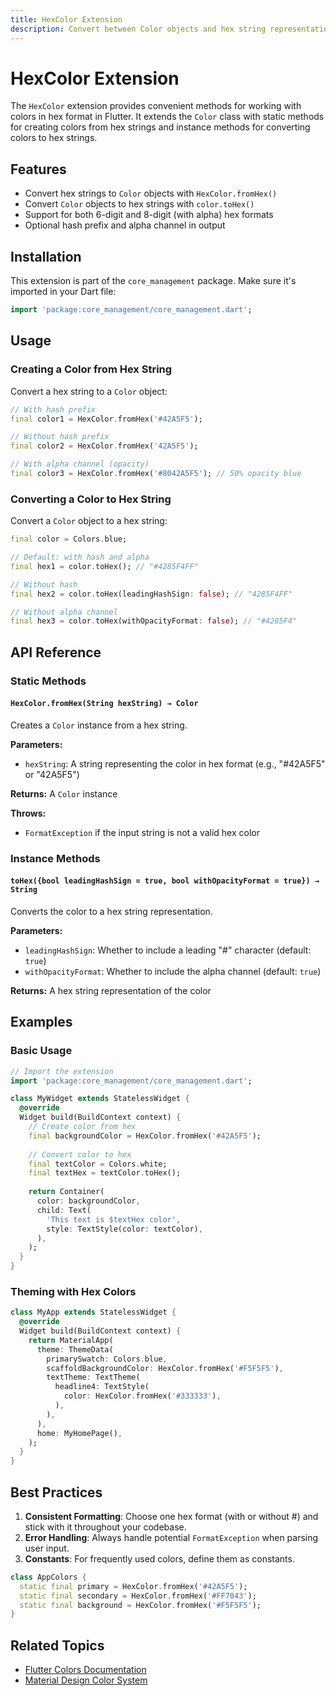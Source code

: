 ```yaml
---
title: HexColor Extension
description: Convert between Color objects and hex string representations
---
```


# HexColor Extension

The `HexColor` extension provides convenient methods for working with colors in hex format in Flutter. It extends the `Color` class with static methods for creating colors from hex strings and instance methods for converting colors to hex strings.

## Features

- Convert hex strings to `Color` objects with `HexColor.fromHex()`
- Convert `Color` objects to hex strings with `color.toHex()`
- Support for both 6-digit and 8-digit (with alpha) hex formats
- Optional hash prefix and alpha channel in output

## Installation

This extension is part of the `core_management` package. Make sure it's imported in your Dart file:

```dart
import 'package:core_management/core_management.dart';
```

## Usage

### Creating a Color from Hex String

Convert a hex string to a `Color` object:

```dart
// With hash prefix
final color1 = HexColor.fromHex('#42A5F5');

// Without hash prefix
final color2 = HexColor.fromHex('42A5F5');

// With alpha channel (opacity)
final color3 = HexColor.fromHex('#8042A5F5'); // 50% opacity blue
```

### Converting a Color to Hex String

Convert a `Color` object to a hex string:

```dart
final color = Colors.blue;

// Default: with hash and alpha
final hex1 = color.toHex(); // "#4285F4FF"

// Without hash
final hex2 = color.toHex(leadingHashSign: false); // "4285F4FF"

// Without alpha channel
final hex3 = color.toHex(withOpacityFormat: false); // "#4285F4"
```

## API Reference

### Static Methods

#### `HexColor.fromHex(String hexString) → Color`

Creates a `Color` instance from a hex string.

**Parameters:**
- `hexString`: A string representing the color in hex format (e.g., "#42A5F5" or "42A5F5")

**Returns:** A `Color` instance

**Throws:**
- `FormatException` if the input string is not a valid hex color

### Instance Methods

#### `toHex({bool leadingHashSign = true, bool withOpacityFormat = true}) → String`

Converts the color to a hex string representation.

**Parameters:**
- `leadingHashSign`: Whether to include a leading "#" character (default: `true`)
- `withOpacityFormat`: Whether to include the alpha channel (default: `true`)

**Returns:** A hex string representation of the color

## Examples

### Basic Usage

```dart
// Import the extension
import 'package:core_management/core_management.dart';

class MyWidget extends StatelessWidget {
  @override
  Widget build(BuildContext context) {
    // Create color from hex
    final backgroundColor = HexColor.fromHex('#42A5F5');
    
    // Convert color to hex
    final textColor = Colors.white;
    final textHex = textColor.toHex();
    
    return Container(
      color: backgroundColor,
      child: Text(
        'This text is $textHex color',
        style: TextStyle(color: textColor),
      ),
    );
  }
}
```

### Theming with Hex Colors

```dart
class MyApp extends StatelessWidget {
  @override
  Widget build(BuildContext context) {
    return MaterialApp(
      theme: ThemeData(
        primarySwatch: Colors.blue,
        scaffoldBackgroundColor: HexColor.fromHex('#F5F5F5'),
        textTheme: TextTheme(
          headline4: TextStyle(
            color: HexColor.fromHex('#333333'),
          ),
        ),
      ),
      home: MyHomePage(),
    );
  }
}
```

## Best Practices

1. **Consistent Formatting**: Choose one hex format (with or without #) and stick with it throughout your codebase.
2. **Error Handling**: Always handle potential `FormatException` when parsing user input.
3. **Constants**: For frequently used colors, define them as constants.

```dart
class AppColors {
  static final primary = HexColor.fromHex('#42A5F5');
  static final secondary = HexColor.fromHex('#FF7043');
  static final background = HexColor.fromHex('#F5F5F5');
}
```

## Related Topics

- [Flutter Colors Documentation](https://api.flutter.dev/flutter/material/Colors-class.html)
- [Material Design Color System](https://material.io/design/color/)